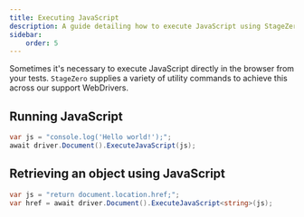 ```yaml
---
title: Executing JavaScript
description: A guide detailing how to execute JavaScript using StageZero's test driver.
sidebar:
    order: 5
---
```


Sometimes it's necessary to execute JavaScript directly in the browser from your tests. 
`StageZero` supplies a variety of utility commands to achieve this across our support WebDrivers.

## Running JavaScript

```csharp title="Test.cs"
var js = "console.log('Hello world!');";
await driver.Document().ExecuteJavaScript(js);
```

## Retrieving an object using JavaScript

```csharp title="Test.cs"
var js = "return document.location.href;";
var href = await driver.Document().ExecuteJavaScript<string>(js);
```
